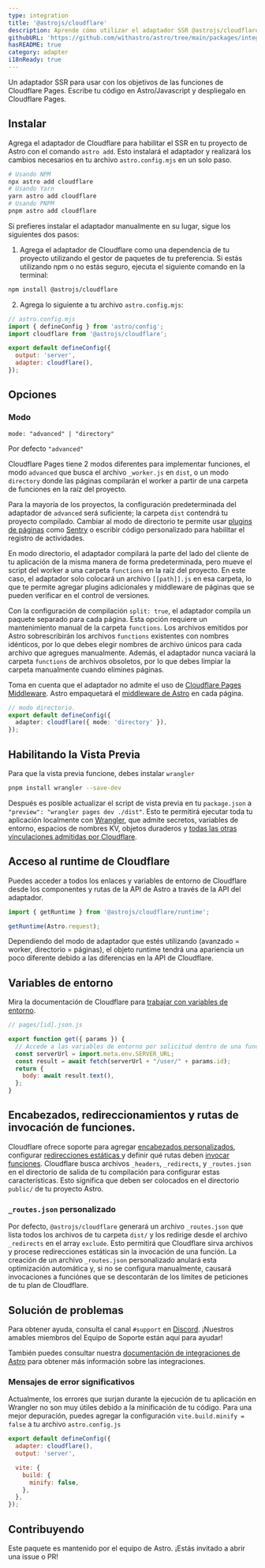 ```yaml
---
type: integration
title: '@astrojs/cloudflare'
description: Aprende cómo utilizar el adaptador SSR @astrojs/cloudflare para implementar tu proyecto de Astro.
githubURL: 'https://github.com/withastro/astro/tree/main/packages/integrations/cloudflare/'
hasREADME: true
category: adapter
i18nReady: true
---
```



Un adaptador SSR para usar con los objetivos de las funciones de Cloudflare Pages. Escribe tu código en Astro/Javascript y despliegalo en Cloudflare Pages.

## Instalar

Agrega el adaptador de Cloudflare para habilitar el SSR en tu proyecto de Astro con el comando `astro add`. Esto instalará el adaptador y realizará los cambios necesarios en tu archivo `astro.config.mjs` en un solo paso.

```sh
# Usando NPM
npx astro add cloudflare
# Usando Yarn
yarn astro add cloudflare
# Usando PNPM
pnpm astro add cloudflare
```

Si prefieres instalar el adaptador manualmente en su lugar, sigue los siguientes dos pasos:

1.  Agrega el adaptador de Cloudflare como una dependencia de tu proyecto utilizando el gestor de paquetes de tu preferencia. Si estás utilizando npm o no estás seguro, ejecuta el siguiente comando en la terminal:

```bash
npm install @astrojs/cloudflare
```

2.  Agrega lo siguiente a tu archivo `astro.config.mjs`:

```js ins={3, 6-7}
// astro.config.mjs
import { defineConfig } from 'astro/config';
import cloudflare from '@astrojs/cloudflare';

export default defineConfig({
  output: 'server',
  adapter: cloudflare(),
});
```

## Opciones

### Modo

`mode: "advanced" | "directory"`

Por defecto `"advanced"`

Cloudflare Pages tiene 2 modos diferentes para implementar funciones, el modo `advanced` que busca el archivo `_worker.js` en `dist`, o un modo `directory` donde las páginas compilarán el worker a partir de una carpeta de funciones en la raíz del proyecto.

Para la mayoría de los proyectos, la configuración predeterminada del adaptador de `advanced` será suficiente; la carpeta `dist` contendrá tu proyecto compilado. Cambiar al modo de directorio te permite usar [plugins de páginas](https://developers.cloudflare.com/pages/platform/functions/plugins/) como [Sentry](https://developers.cloudflare.com/pages/platform/functions/plugins/sentry/) o escribir código personalizado para habilitar el registro de actividades.

En modo directorio, el adaptador compilará la parte del lado del cliente de tu aplicación de la misma manera de forma predeterminada, pero mueve el script del worker a una carpeta `functions` en la raíz del proyecto. En este caso, el adaptador solo colocará un archivo `[[path]].js` en esa carpeta, lo que te permite agregar plugins adicionales y middleware de páginas que se pueden verificar en el control de versiones.

Con la configuración de compilación `split: true`, el adaptador compila un paquete separado para cada página. Esta opción requiere un mantenimiento manual de la carpeta `functions`. Los archivos emitidos por Astro sobrescribirán los archivos `functions` existentes con nombres idénticos, por lo que debes elegir nombres de archivo únicos para cada archivo que agregues manualmente. Además, el adaptador nunca vaciará la carpeta `functions` de archivos obsoletos, por lo que debes limpiar la carpeta manualmente cuando elimines páginas.

Toma en cuenta que el adaptador no admite el uso de [Cloudflare Pages Middleware](https://developers.cloudflare.com/pages/platform/functions/middleware/). Astro empaquetará el [middleware de Astro](/es/guides/middleware/) en cada página.

```ts
// modo directorio.
export default defineConfig({
  adapter: cloudflare({ mode: 'directory' }),
});

```

## Habilitando la Vista Previa

Para que la vista previa funcione, debes instalar `wrangler`

```sh
pnpm install wrangler --save-dev
```

Después es posible actualizar el script de vista previa en tu `package.json` a `"preview": "wrangler pages dev ./dist"`. Esto te permitirá ejecutar toda tu aplicación localmente con [Wrangler](https://github.com/cloudflare/wrangler2), que admite secretos, variables de entorno, espacios de nombres KV, objetos duraderos y [todas las otras vinculaciones admitidas por Cloudflare](https://developers.cloudflare.com/pages/platform/functions/#adding-bindings).

## Acceso al runtime de Cloudflare

Puedes acceder a todos los enlaces y variables de entorno de Cloudflare desde los componentes y rutas de la API de Astro a través de la API del adaptador.

```js
import { getRuntime } from '@astrojs/cloudflare/runtime';

getRuntime(Astro.request);
```

Dependiendo del modo de adaptador que estés utilizando (avanzado = worker, directorio = páginas), el objeto runtime tendrá una apariencia un poco diferente debido a las diferencias en la API de Cloudflare.

## Variables de entorno

Mira la documentación de Cloudflare para [trabajar con variables de entorno](https://developers.cloudflare.com/pages/platform/functions/bindings/#environment-variables).

```js
// pages/[id].json.js

export function get({ params }) {
  // Accede a las variables de entorno por solicitud dentro de una función.
  const serverUrl = import.meta.env.SERVER_URL;
  const result = await fetch(serverUrl + "/user/" + params.id);
  return {
    body: await result.text(),
  };
}
```

## Encabezados, redireccionamientos y rutas de invocación de funciones.

Cloudflare ofrece soporte para agregar [encabezados personalizados](https://developers.cloudflare.com/pages/platform/headers/), configurar [redirecciones estáticas ](https://developers.cloudflare.com/pages/platform/redirects/) y definir qué rutas deben [invocar funciones](https://developers.cloudflare.com/pages/platform/functions/routing/#function-invocation-routes). Cloudflare busca archivos `_headers`, `_redirects`, y `_routes.json` en el directorio de salida de tu compilación para configurar estas características. Esto significa que deben ser colocados en el directorio `public/` de tu proyecto Astro.

### `_routes.json` personalizado

Por defecto, `@astrojs/cloudflare` generará un archivo `_routes.json` que lista todos los archivos de tu carpeta `dist/` y los redirige desde el archivo `_redirects` en el array `exclude`. Esto permitirá que Cloudflare sirva archivos y procese redirecciones estáticas sin la invocación de una función. La creación de un archivo `_routes.json` personalizado anulará esta optimización automática y, si no se configura manualmente, causará invocaciones a funciónes que se descontarán de los límites de peticiones de tu plan de Cloudflare.

## Solución de problemas

Para obtener ayuda, consulta el canal `#support` en [Discord](https://astro.build/chat). ¡Nuestros amables miembros del Equipo de Soporte están aquí para ayudar!

También puedes consultar nuestra [documentación de integraciones de Astro][astro-integration] para obtener más información sobre las integraciones.

### Mensajes de error significativos

Actualmente, los errores que surjan durante la ejecución de tu aplicación en Wrangler no son muy útiles debido a la minificación de tu código. Para una mejor depuración, puedes agregar la configuración `vite.build.minify = false` a tu archivo `astro.config.js`

```js
export default defineConfig({
  adapter: cloudflare(),
  output: 'server',

  vite: {
    build: {
      minify: false,
    },
  },
});
```

## Contribuyendo

Este paquete es mantenido por el equipo de Astro. ¡Estás invitado a abrir una issue o PR!

[astro-integration]: /es/guides/integrations-guide/
